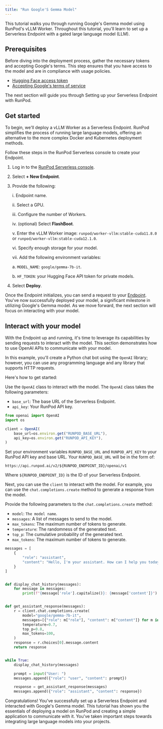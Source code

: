 ```yaml
---
title: "Run Google'S Gemma Model"
---
```


This tutorial walks you through running Google's Gemma model using RunPod's vLLM Worker. Throughout this tutorial, you'll learn to set up a Serverless Endpoint with a gated large language model (LLM).

## Prerequisites

Before diving into the deployment process, gather the necessary tokens and accepting Google's terms. This step ensures that you have access to the model and are in compliance with usage policies.

* [Hugging Face access token](https://huggingface.co/settings/tokens)
* [Accepting Google's terms of service](https://huggingface.co/google/gemma-7b)

The next section will guide you through Setting up your Serverless Endpoint with RunPod.

## Get started

To begin, we'll deploy a vLLM Worker as a Serverless Endpoint. RunPod simplifies the process of running large language models, offering an alternative to the more complex Docker and Kubernetes deployment methods.

Follow these steps in the RunPod Serverless console to create your Endpoint.

1. Log in to the [RunPod Serverless console](https://www.runpod.io/console/serverless).

2. Select **+ New Endpoint**.

3. Provide the following:

   i. Endpoint name.

   ii. Select a GPU.

   iii. Configure the number of Workers.

   iv. (optional) Select **FlashBoot**.

   v. Enter the vLLM Worker image: `runpod/worker-vllm:stable-cuda11.8.0` or `runpod/worker-vllm:stable-cuda12.1.0`.

   vi. Specify enough storage for your model.

   vii. Add the following environment variables:

      a. `MODEL_NAME`: `google/gemma-7b-it`.

      b. `HF_TOKEN`: your Hugging Face API token for private models.

4. Select **Deploy**.

Once the Endpoint initializes, you can send a request to your [Endpoint](/serverless/endpoints/send-requests). You've now successfully deployed your model, a significant milestone in utilizing Google's Gemma model. As we move forward, the next section will focus on interacting with your model.

## Interact with your model

With the Endpoint up and running, it's time to leverage its capabilities by sending requests to interact with the model. This section demonstrates how to use OpenAI APIs to communicate with your model.

In this example, you'll create a Python chat bot using the `OpenAI` library; however, you can use any programming language and any library that supports HTTP requests.

Here's how to get started:

Use the `OpenAI` class to interact with the model. The `OpenAI` class takes the following parameters:

* `base_url`: The base URL of the Serverless Endpoint.
* `api_key`: Your RunPod API key.

```javascript
from openai import OpenAI
import os

client = OpenAI(
    base_url=os.environ.get("RUNPOD_BASE_URL"),
    api_key=os.environ.get("RUNPOD_API_KEY"),
)
```

<Info>

Set your environment variables `RUNPOD_BASE_URL` and `RUNPOD_API_KEY` to your RunPod API key and base URL. Your `RUNPOD_BASE_URL` will be in the form of:

```
https://api.runpod.ai/v2/${RUNPOD_ENDPOINT_ID}/openai/v1
```

Where `${RUNPOD_ENDPOINT_ID}` is the ID of your Serverless Endpoint.

</Info>

Next, you can use the `client` to interact with the model. For example, you can use the `chat.completions.create` method to generate a response from the model.

Provide the following parameters to the `chat.completions.create` method:

* `model`: `The model name`.
* `messages`: A list of messages to send to the model.
* `max_tokens`: The maximum number of tokens to generate.
* `temperature`: The randomness of the generated text.
* `top_p`: The cumulative probability of the generated text.
* `max_tokens`: The maximum number of tokens to generate.

```python
messages = [
    {
        "role": "assistant",
        "content": "Hello, I'm your assistant. How can I help you today?",
    }
]


def display_chat_history(messages):
    for message in messages:
        print(f"{message['role'].capitalize()}: {message['content']}")


def get_assistant_response(messages):
    r = client.chat.completions.create(
        model="google/gemma-7b-it",
        messages=[{"role": m["role"], "content": m["content"]} for m in messages],
        temperature=0.7,
        top_p=0.8,
        max_tokens=100,
    )
    response = r.choices[0].message.content
    return response


while True:
    display_chat_history(messages)

    prompt = input("User: ")
    messages.append({"role": "user", "content": prompt})

    response = get_assistant_response(messages)
    messages.append({"role": "assistant", "content": response})
```

Congratulations! You've successfully set up a Serverless Endpoint and interacted with Google's Gemma model. This tutorial has shown you the essentials of deploying a model on RunPod and creating a simple application to communicate with it. You've taken important steps towards integrating large language models into your projects.
